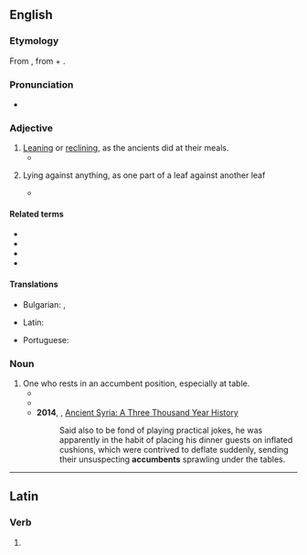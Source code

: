 ==English==

===Etymology===
From {{uder|en|la|accumbō||recline}}, from {{m|la|ad||to}} + {{m|la|cumbō||recline}}.

===Pronunciation===
* {{a|US}} {{IPA|en|/ə.ˈkʌm.bənt/}}

===Adjective===
{{en-adj}}

# [[leaning|Leaning]] or [[reclining]], as the ancients did at their meals.
#* {{quote-book|en|title=Giammaria Mosca called Padovano: a Renaissance sculptor in Italy and Poland|page=136|author=Anne Markham Schulz|year=1998|isbn=9780271016740|url=http://books.google.com/books?id=vSA5ec5eBGUC|passage=Together his '''accumbent''' pose and closed eyes denoted sleep, as an alternative to death, which the stiff, recumbent pose of previous effigies had embodied.}}
# {{lb|en|botany}} Lying against anything, as one part of a leaf against another leaf
#* {{quote-book|en|title=British phænogamous botany|volume=5|author=William Baxter|year=1840|url=http://books.google.com/books?id=hxUAAAAAQAAJ|passage=Distinguished from other genera, with '''accumbent''' cotyledons, in the same class and order, by the entire, nearly equal ''petals''; and the dehiscent, nearly entirely ''pouch'', of 2, 1- or many-seeded cells, a broad dissepiment (septum), and nearly flat valves.}}

====Related terms====
* {{l|en|accumb}}
* {{l|en|accumbency}}
* {{l|en|accubation}}
* {{l|en|recumbent}}

====Translations====
{{trans-top|leaning or reclining}}
* Bulgarian: {{t+|bg|легнал}}, {{t+|bg|лежащ}}
{{trans-mid}}
* Latin: {{t|la|accumbens}}
{{trans-bottom}}

{{trans-top|(botany) lying against something}}
* Portuguese: {{t|pt|acumbente}}
{{trans-mid}}
{{trans-bottom}}

===Noun===
{{en-noun}}

# One who rests in an accumbent position, especially at table.
#* {{quote-book|en|title=Occasional Meditations|author=Bishop Joseph Hall|year=1630|passage=What a pennance must be done by every '''accumbent''', in sitting out the passage through all these dishes; what a task the stomach must be put to in the concoction of so many mixtures.}}
#* {{quote-book|en|by=Nikolay Aleksandrovich Dobrolyubov|chapter=What Is Oblomovisn|title=Anthology of Russian Literature from the Earliest Period to the|page=275|editor=Leo Wiener|year=1903|passage=Let us, indeed, see how the point of view has changed which was held in regard to those cultivated and glib '''accumbents''' who in former days were taken for real social workers.}}
#* '''2014''', {{w|Trevor R. Bryce}}, [https://books.google.com/books?id=q8Z7AgAAQBAJ&pg=PA255&dq=%22accumbents%22&hl=en&sa=X&ved=0ahUKEwiQ54froNbLAhVTwWMKHfIbCyoQ6AEIKTAC#v=onepage&q=%22accumbents%22&f=false Ancient Syria: A Three Thousand Year History]
#*: Said also to be fond of playing practical jokes, he was apparently in the habit of placing his dinner guests on inflated cushions, which were contrived to deflate suddenly, sending their unsuspecting '''accumbents''' sprawling under the tables.

----

==Latin==

===Verb===
{{la-verb-form|accumbent}}

# {{inflection of|la|accumbō||3|p|futr|actv|indc}}